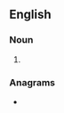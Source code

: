 {{also|lesbians}}
==English==

===Noun===
{{head|en|noun form}}

# {{plural of|Lesbian|lang=en}}

===Anagrams===
* {{anagrams|en|a=abeilnss|albiness|ansibles|bassline}}